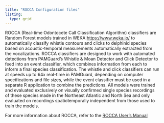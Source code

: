 ```yaml
---
title: "ROCCA Configuration files"
listing: 
  type: grid
---
```


ROCCA (Real-time Odontocete Call Classification Algorithm) classifiers are Random Forest models trained in WEKA [https://www.weka.io/](https://www.weka.io) to automatically classify whistle contours and clicks to delphinid species based on acoustic-temporal measurements automatically extracted from the vocalizations. ROCCA classifiers are designed to work with automated detections from PAMGuard's Whistle & Moan Detector and Click Detector to feed into an event classifier, which combines information from each to inform a final species classification. The whistle and click classifiers can run at speeds up to 64x real-time in PAMGuard, depending on computer specifications and file sizes, while the event classifier must be used in a separate R application to combine the predictions. All models were trained and evaluated exclusively on visually confirmed single species recordings of these species made in the Northeast Atlantic and North Sea and only evaluated on recordings spatiotemporally independent from those used to train the models.

For more information about ROCCA, refer to the [ROCCA User's Manual](https://www.navymarinespeciesmonitoring.us/files/5413/9422/0614/Rocca_User_Manual_Revised_FINAL.pdf) 

